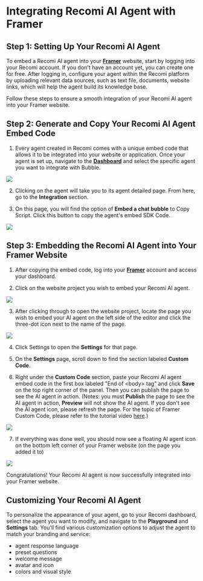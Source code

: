 # Integrating Recomi AI Agent with Framer

## Step 1: Setting Up Your Recomi AI Agent

To embed a Recomi AI agent into your [**Framer**](https://framer.com/) website, start by logging into your Recomi account. If you don't have an account yet, you can create one for free. After logging in, configure your agent within the Recomi platform by uploading relevant data sources, such as text file, documents, website links, which will help the agent build its knowledge base.

Follow these steps to ensure a smooth integration of your Recomi AI agent into your Framer website.

## Step 2: Generate and Copy Your Recomi AI Agent Embed Code

1. Every agent created in Recomi comes with a unique embed code that allows it to be integrated into your website or application. Once your agent is set up, navigate to the [**Dashboard**](https://recomi.powerdrill.ai/agents) and select the specific agent you want to integrate with Bubble.

<img src="/images/agent_list.png"/>

2. Clicking on the agent will take you to its agent detailed page. From here, go to the **Integration** section.

3. On this page, you will find the option of **Embed a chat bubble** to Copy Script. Click this button to copy the agent's embed SDK Code.

<img src="/images/agent_bubble_code.png"/>

## Step 3: Embedding the Recomi AI Agent into Your Framer Website

1. After copying the embed code, log into your [**Framer**](https://framer.com/) account and access your dashboard.

2. Click on the website project you wish to embed your Recomi AI agent.

<img src="/images/framer_1.png"/>

3. After clicking through to open the website project, locate the page you wish to embed your AI agent on the left side of the editor and click the three-dot icon next to the name of the page.

<img src="/images/framer_2.png"/>

4. Click Settings to open the **Settings** for that page.

5. On the **Settings** page, scroll down to find the section labeled **Custom Code**.

6. Right under the **Custom Code** section, paste your Recomi AI agent embed code in the first box labeled "End of &lt;body&gt; tag" and click **Save** on the top right corner of the panel. Then you can publish the page to see the AI agent in action. (Notes: you must **Publish** the page to see the AI agent in action, **Preview** will not show the AI agent. If you don't see the AI agent icon, please refresh the page. For the topic of Framer Custom Code, please refer to the tutorial video [here](https://www.youtube.com/watch?v=5_oL9cvknUY).)

<img src="/images/framer_3.png"/>

7. If everything was done well, you should now see a floating AI agent icon on the bottom left corner of your Framer website (on the page you added it to)

<img src="/images/framer_4.png"/>

Congratulations! Your Recomi AI agent is now successfully integrated into your Framer website.

## Customizing Your Recomi AI Agent

To personalize the appearance of your agent, go to your Recomi dashboard, select the agent you want to modify, and navigate to the **Playground** and **Settings** tab. You'll find various customization options to adjust the agent to match your branding and service:
- agent response language
- preset questions
- welcome message
- avatar and icon
- colors and visual style
